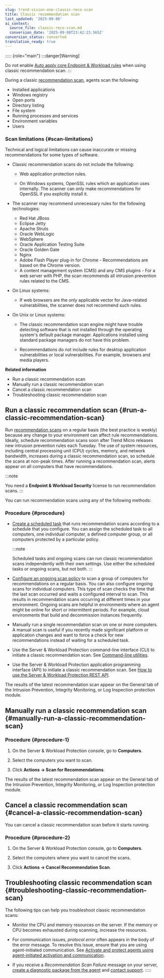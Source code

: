 ```yaml
---
slug: trend-vision-one-classic-reco-scan
title: Classic recommendation scan
last_updated: '2025-09-08'
ai_context:
  source_file: classic-reco-scan.md
  conversion_date: '2025-09-08T23:42:23.565Z'
conversion_status: converted
translation_ready: true
---
```


::::: {role="main"}
:::danger[Warning]

Do not enable [Auto apply core Endpoint & Workload rules](config-intrusion-prevention-rules.mdx) when using classic recommendation scan.
:::

During a classic [recommendation scan](recommendation-scans-intro.mdx), agents scan the following:

- Installed applications
- Windows registry
- Open ports
- Directory listing
- File system
- Running processes and services
- Environment variables
- Users

### Scan limitations {#scan-limitations}

Technical and logical limitations can cause inaccurate or missing recommendations for some types of software.

- Classic recommendation scans do not include the following:

  - Web application protection rules.

  - On Windows systems, OpenSSL rules which an application uses internally. The scanner can only make recommendations for OpenSSL if you explicitly install it.

- The scanner may recommend unnecessary rules for the following technologies:

  - Red Hat JBoss
  - Eclipse Jetty
  - Apache Struts
  - Oracle WebLogic
  - WebSphere
  - Oracle Application Testing Suite
  - Oracle Golden Gate
  - Nginx
  - Adobe Flash Player plug-in for Chrome - Recommendations are based on the Chrome version.
  - A content management system (CMS) and any CMS plugins - For a web server with PHP, the scan recommends all intrusion prevention rules related to the CMS.

- On Linux systems:

  - If web browsers are the only applicable vector for Java-related vulnerabilities, the scanner does not recommend such rules.

- On Unix or Linux systems:

  - The classic recommendation scan engine might have trouble detecting software that is not installed through the operating system's default package manager. Applications installed using standard package managers do not have this problem.

  - Recommendations do not include rules for desktop application vulnerabilities or local vulnerabilities. For example, browsers and media players.

**Related information**

- Run a classic recommendation scan
- Manually run a classic recommendation scan
- Cancel a classic recommendation scan
- Troubleshooting classic recommendation scan

## Run a classic recommendation scan {#run-a-classic-recommendation-scan}

Run [recommendation scans](recommendation-scans-intro.mdx) on a regular basis (the best practice is weekly) because any change to your environment can affect rule recommendations. Ideally, schedule recommendation scans soon after Trend Micro releases new intrusion prevention rules each Tuesday. The use of system resources, including central processing unit (CPU) cycles, memory, and network bandwidth, increases during a classic recommendation scan, so schedule the scans at non-peak times. After running a recommendation scan, alerts appear on all computers that have recommendations.

:::note

You need a **Endpoint & Workload Security** license to run recommendation scans.
:::

You can run recommendation scans using any of the following methods:

### Procedure {#procedure}

- [Create a scheduled task](schedule-reco-scan.mdx) that runs recommendation scans according to a schedule that you configure. You can assign the scheduled task to all computers, one individual computer, a defined computer group, or all computers protected by a particular policy.

  :::note

  Scheduled tasks and ongoing scans can run classic recommendation scans independently with their own settings. Use either the scheduled tasks or ongoing scans, but not both.
  :::

- [Configure an ongoing scan policy](config-ongoing-reco-scan.mdx) to scan a group of computers for recommendations on a regular basis. You can also configure ongoing scans for individual computers. This type of scan checks the time that the last scan occurred and waits a configured interval to scan. This results in recommendation scans occurring at different times in your environment. Ongoing scans are helpful in environments where an agent might be online for short or intermittent periods. For example, cloud environments that build and decommission instances frequently.

- Manually run a single recommendation scan on one or more computers. A manual scan is useful if you recently made significant platform or application changes and want to force a check for new recommendations instead of waiting for a scheduled task.

- Use the Server & Workload Protection command-line interface (CLI) to initiate a classic recommendation scan. See [Command-line utilities](command-line-basics.mdx).

- Use the Server & Workload Protection application programming interface (API) to initiate a classic recommendation scan. See [How to use the Server & Workload Protection REST API](api-sdk-devops-tools-for-automation.mdx).

The results of the latest recommendation scan appear on the General tab of the Intrusion Prevention, Integrity Monitoring, or Log Inspection protection module.

## Manually run a classic recommendation scan {#manually-run-a-classic-recommendation-scan}

### Procedure {#procedure-1}

1.  On the Server & Workload Protection console, go to **Computers**.

2.  Select the computers you want to scan.

3.  Click **Actions → Scan for Recommendations**.

The results of the latest recommendation scan appear on the General tab of the Intrusion Prevention, Integrity Monitoring, or Log Inspection protection module.

## Cancel a classic recommendation scan {#cancel-a-classic-recommendation-scan}

You can cancel a classic recommendation scan before it starts running.

### Procedure {#procedure-2}

1.  On the Server & Workload Protection console, go to **Computers**.

2.  Select the computers where you want to cancel the scans.

3.  Click **Actions → Cancel Recommendation Scan**.

## Troubleshooting classic recommendation scan {#troubleshooting-classic-recommendation-scan}

The following tips can help you troubleshoot classic recommendation scans:

- Monitor the CPU and memory resources on the server. If the memory or CPU becomes exhausted during scanning, increase the resources.

- For communication issues, *protocol error* often appears in the body of the error message. To resolve this issue, ensure that you are using agent-initiated communication. See [Activate and protect agents using agent-initiated activation and communication](agent-initiated-activation.mdx).

- If you receive a *Recommendation Scan Failure* message on your server, [create a diagnostic package from the agent](create-diagnostic-package-logs.mdx) and [contact support](https://cloudone.trendmicro.com/support).
:::::

